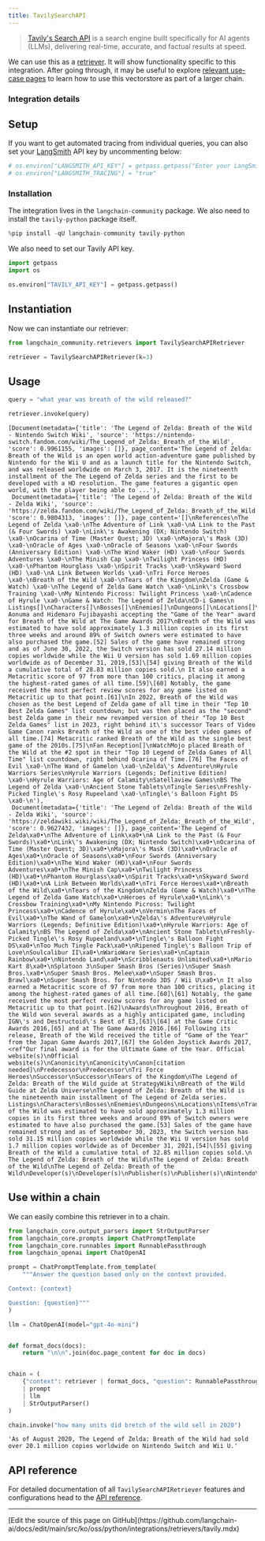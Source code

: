 ```yaml
---
title: TavilySearchAPI
---
```


>[Tavily's Search API](https://tavily.com) is a search engine built specifically for AI agents (LLMs), delivering real-time, accurate, and factual results at speed.

We can use this as a [retriever](/oss/python/langchain/retrieval). It will show functionality specific to this integration. After going through, it may be useful to explore [relevant use-case pages](/oss/python/langchain/rag) to learn how to use this vectorstore as part of a larger chain.

### Integration details

<ItemTable category="external_retrievers" item="TavilySearchAPIRetriever" />

## Setup

If you want to get automated tracing from individual queries, you can also set your [LangSmith](https://docs.smith.langchain.com/) API key by uncommenting below:

```python
# os.environ["LANGSMITH_API_KEY"] = getpass.getpass("Enter your LangSmith API key: ")
# os.environ["LANGSMITH_TRACING"] = "true"
```

### Installation

The integration lives in the `langchain-community` package. We also need to install the `tavily-python` package itself.

```python
%pip install -qU langchain-community tavily-python
```

We also need to set our Tavily API key.

```python
import getpass
import os

os.environ["TAVILY_API_KEY"] = getpass.getpass()
```

## Instantiation

Now we can instantiate our retriever:

```python
from langchain_community.retrievers import TavilySearchAPIRetriever

retriever = TavilySearchAPIRetriever(k=3)
```

## Usage

```python
query = "what year was breath of the wild released?"

retriever.invoke(query)
```

```output
[Document(metadata={'title': 'The Legend of Zelda: Breath of the Wild - Nintendo Switch Wiki', 'source': 'https://nintendo-switch.fandom.com/wiki/The_Legend_of_Zelda:_Breath_of_the_Wild', 'score': 0.9961155, 'images': []}, page_content='The Legend of Zelda: Breath of the Wild is an open world action-adventure game published by Nintendo for the Wii U and as a launch title for the Nintendo Switch, and was released worldwide on March 3, 2017. It is the nineteenth installment of the The Legend of Zelda series and the first to be developed with a HD resolution. The game features a gigantic open world, with the player being able to ...'),
 Document(metadata={'title': 'The Legend of Zelda: Breath of the Wild - Zelda Wiki', 'source': 'https://zelda.fandom.com/wiki/The_Legend_of_Zelda:_Breath_of_the_Wild', 'score': 0.9804313, 'images': []}, page_content='[]\nReferences\nThe Legend of Zelda \xa0·\nThe Adventure of Link \xa0·\nA Link to the Past (& Four Swords) \xa0·\nLink\'s Awakening (DX; Nintendo Switch) \xa0·\nOcarina of Time (Master Quest; 3D) \xa0·\nMajora\'s Mask (3D) \xa0·\nOracle of Ages \xa0·\nOracle of Seasons \xa0·\nFour Swords (Anniversary Edition) \xa0·\nThe Wind Waker (HD) \xa0·\nFour Swords Adventures \xa0·\nThe Minish Cap \xa0·\nTwilight Princess (HD) \xa0·\nPhantom Hourglass \xa0·\nSpirit Tracks \xa0·\nSkyward Sword (HD) \xa0·\nA Link Between Worlds \xa0·\nTri Force Heroes \xa0·\nBreath of the Wild \xa0·\nTears of the Kingdom\nZelda (Game & Watch) \xa0·\nThe Legend of Zelda Game Watch \xa0·\nLink\'s Crossbow Training \xa0·\nMy Nintendo Picross: Twilight Princess \xa0·\nCadence of Hyrule \xa0·\nGame & Watch: The Legend of Zelda\nCD-i Games\n Listings[]\nCharacters[]\nBosses[]\nEnemies[]\nDungeons[]\nLocations[]\nItems[]\nTranslations[]\nCredits[]\nReception[]\nSales[]\nEiji Aonuma and Hidemaro Fujibayashi accepting the "Game of the Year" award for Breath of the Wild at The Game Awards 2017\nBreath of the Wild was estimated to have sold approximately 1.3 million copies in its first three weeks and around 89% of Switch owners were estimated to have also purchased the game.[52] Sales of the game have remained strong and as of June 30, 2022, the Switch version has sold 27.14 million copies worldwide while the Wii U version has sold 1.69 million copies worldwide as of December 31, 2019,[53]\[54] giving Breath of the Wild a cumulative total of 28.83 million copies sold.\n It also earned a Metacritic score of 97 from more than 100 critics, placing it among the highest-rated games of all time.[59]\[60] Notably, the game received the most perfect review scores for any game listed on Metacritic up to that point.[61]\nIn 2022, Breath of the Wild was chosen as the best Legend of Zelda game of all time in their "Top 10 Best Zelda Games" list countdown; but was then placed as the "second" best Zelda game in their new revamped version of their "Top 10 Best Zelda Games" list in 2023, right behind it\'s successor Tears of Video Game Canon ranks Breath of the Wild as one of the best video games of all time.[74] Metacritic ranked Breath of the Wild as the single best game of the 2010s.[75]\nFan Reception[]\nWatchMojo placed Breath of the Wild at the #2 spot in their "Top 10 Legend of Zelda Games of All Time" list countdown, right behind Ocarina of Time.[76] The Faces of Evil \xa0·\nThe Wand of Gamelon \xa0·\nZelda\'s Adventure\nHyrule Warriors Series\nHyrule Warriors (Legends; Definitive Edition) \xa0·\nHyrule Warriors: Age of Calamity\nSatellaview Games\nBS The Legend of Zelda \xa0·\nAncient Stone Tablets\nTingle Series\nFreshly-Picked Tingle\'s Rosy Rupeeland \xa0·\nTingle\'s Balloon Fight DS \xa0·\n'),
 Document(metadata={'title': 'The Legend of Zelda: Breath of the Wild - Zelda Wiki', 'source': 'https://zeldawiki.wiki/wiki/The_Legend_of_Zelda:_Breath_of_the_Wild', 'score': 0.9627432, 'images': []}, page_content='The Legend of Zelda\xa0•\nThe Adventure of Link\xa0•\nA Link to the Past (& Four Swords)\xa0•\nLink\'s Awakening (DX; Nintendo Switch)\xa0•\nOcarina of Time (Master Quest; 3D)\xa0•\nMajora\'s Mask (3D)\xa0•\nOracle of Ages\xa0•\nOracle of Seasons\xa0•\nFour Swords (Anniversary Edition)\xa0•\nThe Wind Waker (HD)\xa0•\nFour Swords Adventures\xa0•\nThe Minish Cap\xa0•\nTwilight Princess (HD)\xa0•\nPhantom Hourglass\xa0•\nSpirit Tracks\xa0•\nSkyward Sword (HD)\xa0•\nA Link Between Worlds\xa0•\nTri Force Heroes\xa0•\nBreath of the Wild\xa0•\nTears of the Kingdom\nZelda (Game & Watch)\xa0•\nThe Legend of Zelda Game Watch\xa0•\nHeroes of Hyrule\xa0•\nLink\'s Crossbow Training\xa0•\nMy Nintendo Picross: Twilight Princess\xa0•\nCadence of Hyrule\xa0•\nVermin\nThe Faces of Evil\xa0•\nThe Wand of Gamelon\xa0•\nZelda\'s Adventure\nHyrule Warriors (Legends; Definitive Edition)\xa0•\nHyrule Warriors: Age of Calamity\nBS The Legend of Zelda\xa0•\nAncient Stone Tablets\nFreshly-Picked Tingle\'s Rosy Rupeeland\xa0•\nTingle\'s Balloon Fight DS\xa0•\nToo Much Tingle Pack\xa0•\nRipened Tingle\'s Balloon Trip of Love\nSoulcalibur II\xa0•\nWarioWare Series\xa0•\nCaptain Rainbow\xa0•\nNintendo Land\xa0•\nScribblenauts Unlimited\xa0•\nMario Kart 8\xa0•\nSplatoon 3\nSuper Smash Bros (Series)\nSuper Smash Bros.\xa0•\nSuper Smash Bros. Melee\xa0•\nSuper Smash Bros. Brawl\xa0•\nSuper Smash Bros. for Nintendo 3DS / Wii U\xa0•\n It also earned a Metacritic score of 97 from more than 100 critics, placing it among the highest-rated games of all time.[60]\[61] Notably, the game received the most perfect review scores for any game listed on Metacritic up to that point.[62]\nAwards\nThroughout 2016, Breath of the Wild won several awards as a highly anticipated game, including IGN\'s and Destructoid\'s Best of E3,[63]\[64] at the Game Critic Awards 2016,[65] and at The Game Awards 2016.[66] Following its release, Breath of the Wild received the title of "Game of the Year" from the Japan Game Awards 2017,[67] the Golden Joystick Awards 2017,<ref"Our final award is for the Ultimate Game of the Year. Official website(s)\nOfficial website(s)\nCanonicity\nCanonicity\nCanon[citation needed]\nPredecessor\nPredecessor\nTri Force Heroes\nSuccessor\nSuccessor\nTears of the Kingdom\nThe Legend of Zelda: Breath of the Wild guide at StrategyWiki\nBreath of the Wild Guide at Zelda Universe\nThe Legend of Zelda: Breath of the Wild is the nineteenth main installment of The Legend of Zelda series. Listings\nCharacters\nBosses\nEnemies\nDungeons\nLocations\nItems\nTranslations\nCredits\nReception\nSales\nBreath of the Wild was estimated to have sold approximately 1.3 million copies in its first three weeks and around 89% of Switch owners were estimated to have also purchased the game.[53] Sales of the game have remained strong and as of September 30, 2023, the Switch version has sold 31.15 million copies worldwide while the Wii U version has sold 1.7 million copies worldwide as of December 31, 2021,[54]\[55] giving Breath of the Wild a cumulative total of 32.85 million copies sold.\n The Legend of Zelda: Breath of the Wild\nThe Legend of Zelda: Breath of the Wild\nThe Legend of Zelda: Breath of the Wild\nDeveloper(s)\nDeveloper(s)\nPublisher(s)\nPublisher(s)\nNintendo\nDesigner(s)\nDesigner(s)\n')]
```

## Use within a chain

We can easily combine this retriever in to a chain.

```python
from langchain_core.output_parsers import StrOutputParser
from langchain_core.prompts import ChatPromptTemplate
from langchain_core.runnables import RunnablePassthrough
from langchain_openai import ChatOpenAI

prompt = ChatPromptTemplate.from_template(
    """Answer the question based only on the context provided.

Context: {context}

Question: {question}"""
)

llm = ChatOpenAI(model="gpt-4o-mini")


def format_docs(docs):
    return "\n\n".join(doc.page_content for doc in docs)


chain = (
    {"context": retriever | format_docs, "question": RunnablePassthrough()}
    | prompt
    | llm
    | StrOutputParser()
)
```

```python
chain.invoke("how many units did bretch of the wild sell in 2020")
```

```output
'As of August 2020, The Legend of Zelda: Breath of the Wild had sold over 20.1 million copies worldwide on Nintendo Switch and Wii U.'
```

## API reference

For detailed documentation of all `TavilySearchAPIRetriever` features and configurations head to the [API reference](https://python.langchain.com/api_reference/community/retrievers/langchain_community.retrievers.tavily_search_api.TavilySearchAPIRetriever.html).

---

<Callout icon="pen-to-square" iconType="regular">
  [Edit the source of this page on GitHub](https://github.com/langchain-ai/docs/edit/main/src/ko/oss/python/integrations/retrievers/tavily.mdx)
</Callout>
